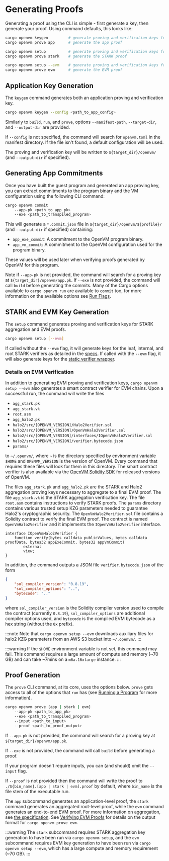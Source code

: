 # Generating Proofs

Generating a proof using the CLI is simple - first generate a key, then generate your proof. Using command defaults, this looks like:

```bash
cargo openvm keygen         # generate proving and verification keys for app proofs
cargo openvm prove app      # generate the app proof

cargo openvm setup          # generate proving and verification keys for STARK aggregation
cargo openvm prove stark    # generate the STARK proof

cargo openvm setup --evm    # generate proving and verification keys for EVM proofs
cargo openvm prove evm      # generate the EVM proof
```

## Application Key Generation

The `keygen` command generates both an application proving and verification key.

```bash
cargo openvm keygen --config <path_to_app_config>
```

Similarly to `build`, `run`, and `prove`, options `--manifest-path`, `--target-dir`, and `--output-dir` are provided.

If `--config` is not specified, the command will search for `openvm.toml` in the manifest directory. If the file isn't found, a default configuration will be used.

The proving and verification key will be written to `${target_dir}/openvm/` (and `--output-dir` if specified).

## Generating App Commitments

Once you have built the guest program and generated an app proving key, you can extract commitments to the program binary and
the VM configuration using the following CLI command:

```bash
cargo openvm commit
    --app-pk <path_to_app_pk>
    --exe <path_to_transpiled_program>
```

This will generate a `*.commit.json` file in `${target_dir}/openvm/${profile}/` (and `--output-dir` if specified) containing:

- `app_exe_commit`: A commitment to the OpenVM program binary.
- `app_vm_commit`: A commitment to the OpenVM configuration used for the program binary.

These values will be used later when verifying proofs generated by OpenVM for this program.

Note if `--app-pk` is not provided, the command will search for a proving key at `${target_dir}/openvm/app.pk`. If `--exe` is not provided, the command will call `build` before generating the commits. Many of the Cargo options available to `cargo openvm run` are available to `commit` too, for more information on the available options see [Run Flags](/book/writing-apps/running-a-program#run-flags).

## STARK and EVM Key Generation

The `setup` command generates proving and verification keys for STARK aggregation and EVM proofs.

```bash
cargo openvm setup [--evm]
```

If called without the `--evm` flag, it will generate keys for the leaf, internal, and root STARK
verifiers as detailed in the [specs](/specs/architecture/continuations). If called with the `--evm`
flag, it will also generate keys for the [static verifier wrapper](/specs/architecture/continuations#static-verifier-wrapper).

### Details on EVM Verification

In addition to generating EVM proving and verification keys, `cargo openvm setup --evm` also
generates a smart contract verifier for EVM chains. Upon a successful run, the command will write the files

- `agg_stark.pk`
- `agg_stark.vk`
- `root.asm`
- `agg_halo2.pk`
- `halo2/src/[OPENVM_VERSION]/Halo2Verifier.sol`
- `halo2/src/[OPENVM_VERSION]/OpenVmHalo2Verifier.sol`
- `halo2/src/[OPENVM_VERSION]/interfaces/IOpenVmHalo2Verifier.sol`
- `halo2/src/[OPENVM_VERSION]/verifier.bytecode.json`
- `params/`

to `~/.openvm/`, where `~` is the directory specified by environment variable `$HOME` and 
`OPENVM_VERSION` is the version of OpenVM. Every command that requires these files will 
look for them in this directory. The smart contract verifier is also available via the
[OpenVM Solidity SDK](/book/writing-apps/solidity-sdk) for released versions of OpenVM.

The files `agg_stark.pk` and `agg_halo2.pk` are the STARK and Halo2 aggregation proving keys necessary to aggregate to a final EVM proof.
The file `agg_stark.vk` is the STARK aggregation verification key.
The file `root.asm` contains instructions to verify STARK proofs.
The `params` directory contains various trusted setup KZG parameters needed to guarantee Halo2's cryptographic security.
The `OpenVmHalo2Verifier.sol` file contains a Solidity contract to verify the final EVM proof. The contract is named `OpenVmHalo2Verifier` and it implements the `IOpenVmHalo2Verifier` interface.

```solidity [IOpenVmHalo2Verifier.sol]
interface IOpenVmHalo2Verifier {
    function verify(bytes calldata publicValues, bytes calldata proofData, bytes32 appExeCommit, bytes32 appVmCommit)
        external
        view;
}
```

In addition, the command outputs a JSON file `verifier.bytecode.json` of the form

```json [verifier.bytecode.json]
{
    "sol_compiler_version": "0.8.19",
    "sol_compiler_options": "..",
    "bytecode": ".."
}
```

where `sol_compiler_version` is the Solidity compiler version used to compile the contract (currently `0.8.19`),
`sol_compiler_options` are additional compiler options used, and
`bytecode` is the compiled EVM bytecode as a hex string (without the `0x` prefix).

:::note
Note that `cargo openvm setup --evm` downloads auxiliary files for halo2 KZG parameters from an AWS S3 bucket into `~/.openvm/`.
:::

:::warning
If the `$HOME` environment variable is not set, this command may fail. This command requires a large amount of compute and memory (~70 GB) and can take ~7mins on a `m6a.16xlarge` instance.
:::

## Proof Generation

The `prove` CLI command, at its core, uses the options below. `prove` gets access to all of the options that `run` has (see [Running a Program](/book/writing-apps/running-a-program) for more information).

```bash
cargo openvm prove [app | stark | evm]
    --app-pk <path_to_app_pk>
    --exe <path_to_transpiled_program>
    --input <path_to_input>
    --proof <path_to_proof_output>
```

If `--app-pk` is not provided, the command will search for a proving key at `${target_dir}/openvm/app.pk`.

If `--exe` is not provided, the command will call `build` before generating a proof.

If your program doesn't require inputs, you can (and should) omit the `--input` flag.

If `--proof` is not provided then the command will write the proof to `./${bin_name}.[app | stark | evm].proof` by default, where `bin_name` is the file stem of the executable run.

The `app` subcommand generates an application-level proof, the `stark` command generates an aggregated root-level proof, while the `evm` command generates an end-to-end EVM proof. For more information on aggregation, see [the specification](/specs/architecture/continuations). See [Verifying EVM Proofs](/book/writing-apps/verifying-proofs#verifying-evm-proofs) for details on the output format for `cargo openvm prove evm`.

:::warning
The `stark` subcommand requires STARK aggregation key generation to have been run via
`cargo openvm setup`, and the `evm` subcommand requires EVM key generation to have been run via
`cargo openvm setup --evm`, which has a large compute and memory requirement (~70 GB).
:::
